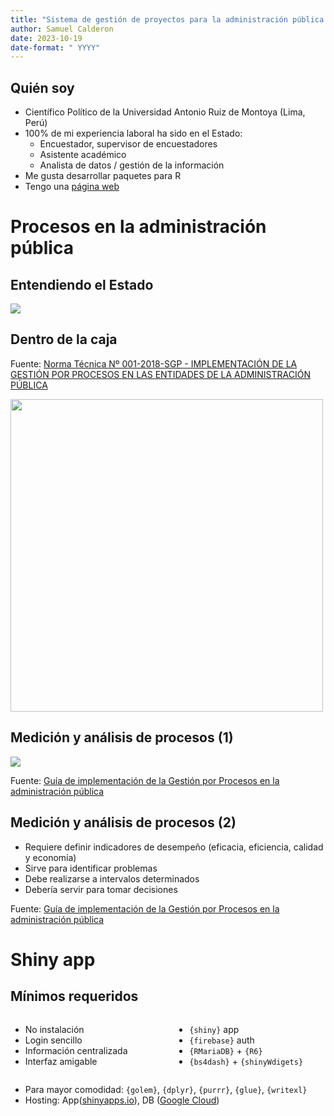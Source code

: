 ```yaml
---
title: "Sistema de gestión de proyectos para la administración pública con shiny"
author: Samuel Calderon
date: 2023-10-19
date-format: " YYYY"
---
```


## Quién soy

-   Científico Político de la Universidad Antonio Ruiz de Montoya (Lima, Perú)
-   100% de mi experiencia laboral ha sido en el Estado:
    -   Encuestador, supervisor de encuestadores
    -   Asistente académico
    -   Analista de datos / gestión de la información
-   Me gusta desarrollar paquetes para R
-   Tengo una [página web](https://www.samuelenrique.com)

# Procesos en la administración pública

## Entendiendo el Estado

![](img/Diagrama%20-%20Estado.png)

## Dentro de la caja

::: aside
Fuente: [Norma Técnica Nº 001-2018-SGP - IMPLEMENTACIÓN DE LA GESTIÓN POR PROCESOS EN LAS ENTIDADES DE LA ADMINISTRACIÓN PÚBLICA](https://www.gob.pe/institucion/pcm/normas-legales/235944-006-2018-pcm-sgp)
:::

![](img/Diagrama%20-%20gestion%20procesos.png){height="500px" fig-align="center"}

## Medición y análisis de procesos (1)

![](img/Proceso%20-%20ejemplo.png)

::: aside
Fuente: [Guía de implementación de la Gestión por Procesos en la administración pública](https://www.gob.pe/institucion/pcm/informes-publicaciones/2065136-implementacion-de-la-gestion-por-procesos-en-la-administracion-publica)
:::

## Medición y análisis de procesos (2)

-   Requiere definir indicadores de desempeño (eficacia, eficiencia, calidad y economía)
-   Sirve para identificar problemas
-   Debe realizarse a intervalos determinados
-   Debería servir para tomar decisiones

::: aside
Fuente: [Guía de implementación de la Gestión por Procesos en la administración pública](https://www.gob.pe/institucion/pcm/informes-publicaciones/2065136-implementacion-de-la-gestion-por-procesos-en-la-administracion-publica)
:::

# Shiny app

## Mínimos requeridos 

::: {.columns}
::: {.column style="width:50%"}
- No instalación
- Login sencillo
- Información centralizada
- Interfaz amigable
:::

::: {.column .incremental style="width: 50%"}
- `{shiny}` app
- `{firebase}` auth
- `{RMariaDB}` + `{R6}`
- `{bs4dash}` + `{shinyWdigets}`
:::
:::

::: {.incremental}
- Para mayor comodidad: `{golem}`, `{dplyr}`, `{purrr}`, `{glue}`, `{writexl}`
- Hosting: App([shinyapps.io](https://www.shinyapps.io/)), DB ([Google Cloud](https://cloud.google.com/))
:::


